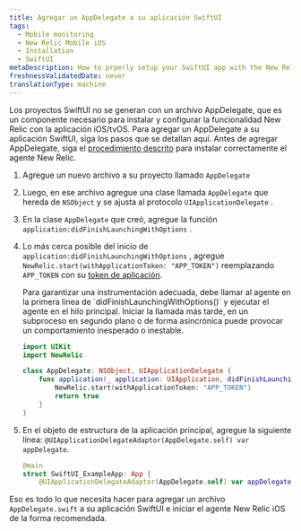 ```yaml
---
title: Agregar un AppDelegate a su aplicación SwiftUI
tags:
  - Mobile monitoring
  - New Relic Mobile iOS
  - Installation
  - SwiftUI
metaDescription: How to prperly setup your SwiftUI app with the New Relic agent.
freshnessValidatedDate: never
translationType: machine
---
```


Los proyectos SwiftUI no se generan con un archivo AppDelegate, que es un componente necesario para instalar y configurar la funcionalidad New Relic con la aplicación iOS/tvOS. Para agregar un AppDelegate a su aplicación SwiftUI, siga los pasos que se detallan aquí. Antes de agregar AppDelegate, siga el [procedimiento descrito](/docs/mobile-monitoring/new-relic-mobile-ios/installation/spm-installation) para instalar correctamente el agente New Relic.

1. Agregue un nuevo archivo a su proyecto llamado `AppDelegate`

2. Luego, en ese archivo agregue una clase llamada `AppDelegate` que hereda de `NSObject` y se ajusta al protocolo `UIApplicationDelegate` .

3. En la clase `AppDelegate` que creó, agregue la función `application:didFinishLaunchingWithOptions` .

4. Lo más cerca posible del inicio de `application:didFinishLaunchingWithOptions` , agregue `NewRelic.start(withApplicationToken: "APP_TOKEN")` reemplazando `APP_TOKEN` con su [token de aplicación](/docs/mobile-apps/viewing-your-application-token).

   <Callout variant="important">
     Para garantizar una instrumentación adecuada, debe llamar al agente en la primera línea de `didFinishLaunchingWithOptions()` y ejecutar el agente en el hilo principal. Iniciar la llamada más tarde, en un subproceso en segundo plano o de forma asincrónica puede provocar un comportamiento inesperado o inestable.
   </Callout>

   ```swift
   import UIKit
   import NewRelic

   class AppDelegate: NSObject, UIApplicationDelegate {
       func application(_ application: UIApplication, didFinishLaunchingWithOptions launchOptions: [UIApplication.LaunchOptionsKey : Any]? = nil) -> Bool {
           NewRelic.start(withApplicationToken: "APP_TOKEN")
           return true
       }
   }
   ```

5. En el objeto de estructura de la aplicación principal, agregue la siguiente línea: `@UIApplicationDelegateAdaptor(AppDelegate.self) var appDelegate`.

   ```swift
   @main
   struct SwiftUI_ExampleApp: App {
       @UIApplicationDelegateAdaptor(AppDelegate.self) var appDelegate
   ```

Eso es todo lo que necesita hacer para agregar un archivo `AppDelegate.swift` a su aplicación SwiftUI e iniciar el agente New Relic iOS de la forma recomendada.

<InstallFeedback/>
